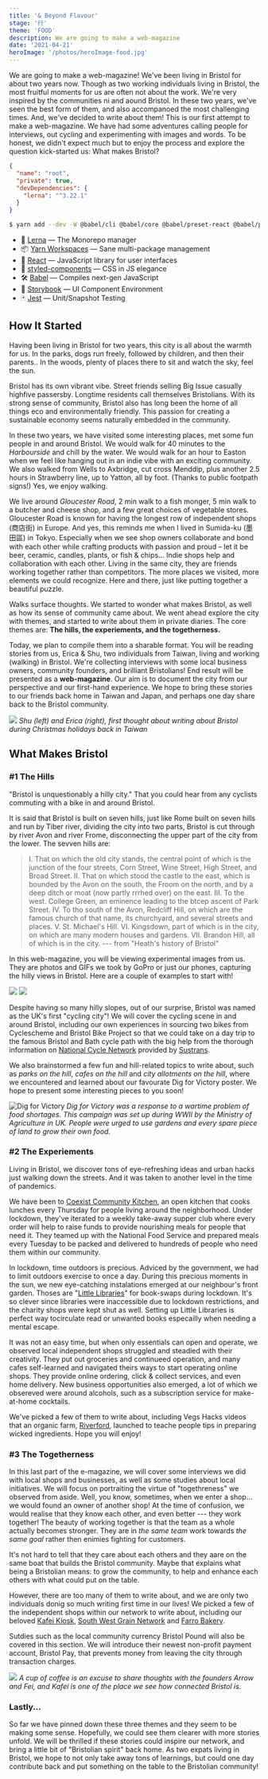 ```yaml
---
title: '& Beyond Flavour'
stage: '行'
theme: 'FOOD'
description: We are going to make a web-magazine
date: '2021-04-21'
heroImage: '/photos/heroImage-food.jpg'
---
```

We are going to make a web-magazine!
We've been living in Bristol for about two years now. Though as two working individuals living in Bristol, the most fruitful moments for us are often not about the work. We're very inspired by the communities ni and aound Bristol. In these two years, we've seen the best form of them, and also accompanoed the most challenging times. And, we've decided to write about them!
This is our first attempt to make a web-magazine. We have had some adventures calling people for interviews, out cycling and experimenting with images and words. To be honest, we didn't expect much but to enjoy the process and explore the question kick-started us: What makes Bristol?

```json:package.json
{
  "name": "root",
  "private": true,
  "devDependencies": {
    "lerna": "^3.22.1"
  }
}
```

```bash
$ yarn add --dev -W @babel/cli @babel/core @babel/preset-react @babel/preset-env babel-core@7.0.0-bridge.0 babel-loader babel-plugin-styled-components webpack
```


- 🐉 [Lerna](https://lerna.js.org/) — The Monorepo manager
- 📦 [Yarn Workspaces](https://yarnpkg.com/lang/en/docs/workspaces/) — Sane multi-package management
- 🚀 [React](https://reactjs.org/) — JavaScript library for user interfaces
- 💅 [styled-components](https://www.styled-components.com/) — CSS in JS elegance
- 🛠 [Babel](https://babeljs.io/) — Compiles next-gen JavaScript
- 📖 [Storybook](https://storybook.js.org/) — UI Component Environment
- 🃏 [Jest](https://jestjs.io/) — Unit/Snapshot Testing

## How It Started
Having been living in Bristol for two years, this city is all about the warmth for us. In the parks, dogs run freely, followed by children, and then their parents.. In the woods, plenty of places there to sit and watch the sky, feel the sun. 

Bristol has its own vibrant vibe. Street friends selling Big Issue casually highfive passersby. Longtime residents call themselves Bristolians. With its  strong sense of community, Bristol also has long been the home of all things eco and environmentally friendly. This passion for creating a sustainable economy seems naturally embedded in the community.

In these two years, we have visited some interesting places, met some fun people in and around Bristol.  We would walk for 40 minutes to the *Harbourside* and chill by the water. We would walk for an hour to Easton when we feel like hanging out in an indie vibe with an exciting community. We also walked from Wells to Axbridge, cut cross Menddip, plus another 2.5 hours in Strawberry line, up to Yatton, all by foot. (Thanks to public footpath signs!) Yes, we enjoy walking.

We live around *Gloucester Road*, 2 min walk to a fish monger, 5 min walk to a butcher and cheese shop, and a few great choices of vegetable stores. Gloucester Road is known for having the longest row of independent shops (商店街) in Europe. And yes, this reminds me when I lived in Sumida-ku (墨田區) in Tokyo. Especially when we see shop owners collaborate and bond with each other while crafting products with passion and proud – let it be beer, ceramic, candles, plants, or fish & chips... Indie shops help and collaboration with each other. Living in the same city, they are friends working together rather than competitors. The more places we visited, more elements we could recognize. Here and there, just like putting together a beautiful puzzle.

Walks surface thoughts. We started to wonder what makes Bristol, as well as how its sense of community came about. We went ahead explore the city with themes, and started to write about them in private diaries. The core themes are: **The hills, the experiements, and the togetherness.**

Today, we plan to compile them into a sharable format. You will be reading stories from us, Erica & Shu, two individuals from Taiwan, living and working (walking) in Bristol. We're collecting interviews with some local business owners, community founders, and brilliant Bristolians! End result will be presented as a **web-magazine**. Our aim is to document the city from our perspective and our first-hand experience. We hope to bring these stories to our friends back home in Taiwan and Japan, and perhaps one day share back to the Bristol community.

![](https://i.imgur.com/F4vucFX.jpg=x300)
*Shu (left) and Erica (right), first thought about writing about Bristol during Christmas holidays back in Taiwan*

## What Makes Bristol

### #1 The Hills
"Bristol is unquestionably a hilly city." That you could hear from any cyclists commuting with a bike in and around Bristol. 

It is said that Bristol is built on seven hills, just like Rome built on seven hills and run by Tiber river, dividing the city into two parts, Bristol is cut through by river Avon and river Frome, disconnecting the upper part of the city from the lower. The sevven hills are: 

> I. That on which the old city stands, the central point of which is the junction of the four streets, Corn Street, Wine Street, High Street, and Broad Street. II. That on which stood the castle to the east, which is bounded by the Avon on the south, the Froom on the north, and by a deep ditch or moat (now partly rrrhed over) on the east. III. To the west. College Green, an eminence leading to the btcep ascent of Park Street. IV. To tho south of the Avon, Redcliff Hill, on which are the famous church of that name, its churchyard, and several streets and places. V. St. Michael's Hill. VI. Kingsdown, part of which is in the city, on which are many modern houses and gardens. VII. Brandon Hill, all of which is in the city. --- from "Heath's history of Bristol"

In this web-magazine, you will be viewing experimental images from us. They are photos and GIFs we took by GoPro or just our phones, capturing the hilly views in Bristol. Here are a couple of examples to start with!

![](https://i.imgur.com/PjIF9oQ.png=x300)
![](https://i.imgur.com/FnDXWtm.png=x300)

Despite having so many hilly slopes, out of our surprise, Bristol was named as the UK's first "cycling city"! We will cover the cycling scene in and around Bristol, including our own experiences in sourcing two bikes from Cyclescheme and Bristol Bike Project so that we could take on a day trip to the famous Bristol and Bath cycle path with the big help from the thorough information on [National Cycle Network](https://www.sustrans.org.uk/national-cycle-network/) provided by [Sustrans](https://www.sustrans.org.uk). 

We also brainstormed a few fun and hill-related topics to write about, such as *parks on the hill*, *cafes on the hill* and *city allotments on the hill*, where we encountered and learned about our favourate Dig for Victory poster. We hope to present some interesting pieces to you soon!

![Dig for Victory](https://i.imgur.com/2aH6ojb.png=x300)
*Dig for Victory was a response to a wartime problem of food shortages. 
This campaign was set up during WWII by the Ministry of Agriculture in UK.  People were urged to use gardens and every spare piece of land to grow their own food.*




### #2 The Experiements

Living in Bristol, we discover tons of eye-refreshing ideas and urban hacks just walking down the streets. And it was taken to another level in the time of pandemics.

We have been to [Coexist Community Kitchen](https://www.coexistcommunitykitchen.org), an open kitchen that cooks lunches every Thursday for people living around the neighborhood. Under lockdown, they've iterated to a weekly take-away supper club where every order will help to raise funds to provide nourishing meals for people that need it. They teamed up with the National Food Service and prepared meals every Tuesday to be packed and delivered to hundreds of people who need them within our community.

In lockdown, time outdoors is precious. Adviced by the government, we had to limit outdoors exercise to once a day. During this precious moments in the sun, we new eye-catching instalations emerged at our neighbour's front garden. Thoses are "[Little Libraries](https://epigram.org.uk/2021/02/19/untitled-110/)" for book-swaps during lockdown. It's so clever since libraries were inaccessible due to lockdown restrictions, and the charity shops were kept shut as well. Setting up Little Libraries is perfect way tocirculate read or unwanted books especailly when needing a mental escape.

 It was not an easy time, but when only essentials can open and operate, we observed local independent shops struggled and steadied with their creativity. They put out groceries and continueed operation, and many cafes self-learned and navigated theirs ways to start operating online shops. They provide online ordering, click & collect services, and even home delivery. New business opportunities also emerged, a lot of which we obsereved were around alcohols, such as a subscription service for make-at-home cocktails. 

We've picked a few of them to write about, including Vegs Hacks videos that an organic farm, [Riverford](http://riverford.co.uk), launched to teache people tips in preparing wicked ingredients. Hope you will enjoy!



### #3 The Togetherness
In this last part of the e-magazine, we will cover some interviews we did with local shops and businesses, as well as some studies about local initiatives. We will focus on portraiting the virtue of "togethreness" we observed from aside. Well, you know, sometimes, when we enter a shop... we would found an owner of another shop! At the time of confusion, we would realise that they know each other, and even better --- they work together! The beauty of working together is that the team as a whole actually becomes stronger. They are in *the same team* work towards *the same goal* rather then enimies fighting for customers. 

It's not hard to tell that they care about each others and they aare on the same boat that builds the Bristol community. Maybe that explains what being a Bristolian means: to grow the community, to help and enhance each others with what could put on the table. 

However, there are too many of them to write about, and we are only two individuals donig so much writing first time in our lives! We picked a few of the independent shops within our network to write about, including our beloved [Kafei Kiosk](https://www.instagram.com/kafeibristol/?hl=en), [South West Grain Network](https://www.instagram.com/swgrainnetwork/?hl=en-gb) and [Farro Bakery](https://farro.co.uk).

Sutdies such as the local community currency Bristol Pound will also be covered in this section. We will introduce their newest non-profit payment account, Bristol Pay, that prevents money from leaving the city through transaction charges.

![](https://i.imgur.com/wKKuIWG.png)
*A cup of coffee is an excuse to share thoughts with the founders Arrow and Fei, and Kafei is one of the place we see how connected Bristol is.*

### Lastly...
So far we have pinned down these three themes and they seem to be making some sense. Hopefully, we could see them clearer with more stories unfold. We will be thrilled if these stories could inspire our network, and bring a little bit of "Bristolian spirit" back home. As two expats living in Bristol, we hope to not only take away tons of learnings, but could one day contribute back and put something on the table to the Bristolian community!


